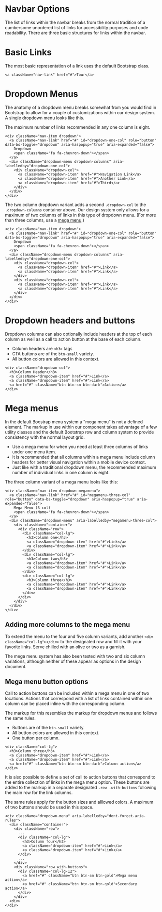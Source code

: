 
<Meta title="Docs/Global Header/Navbar options" />

# Navbar Options

The list of links within the navbar breaks from the normal tradition of a cumbersome unordered list of links for accessibility purposes and code readability. There are three basic structures for links within the navbar.

# Basic Links

The most basic representation of a link uses the default Bootstrap class.

```
<a className="nav-link" href="#">Tour</a>
```

# Dropdown Menus

The anatomy of a dropdown menu breaks somewhat from you would find in Bootstrap to allow for a couple of customizations within our design system. A single dropdown menu looks like this.

The maximum number of links recommended in any one column is eight.

```
<div className="nav-item dropdown">
  <a className="nav-link" href="#" id="dropdown-one-col" role="button" data-bs-toggle="dropdown" aria-haspopup="true" aria-expanded="false">
    Dropdown
    <span className="fa fa-chevron-down"></span>
  </a>
  <div className="dropdown-menu dropdown-columns" aria-labelledby="dropdown-one-col">
    <div className="dropdown-col">
      <a className="dropdown-item" href="#">Navigation Link</a>
      <a className="dropdown-item" href="#">Another Link</a>
      <a className="dropdown-item" href="#">Third</a>
    </div>
  </div>
</div>
```

The two column dropdown variant adds a second `.dropdown-col` to the `.dropdown-columns` container above. Our design system only allows for a maximum of two columns of links in this type of dropdown menu. (For more than three columns, use a [mega menu](?path=/docs/docs-global-header-navbar-options--page#mega-menus).)

```
<div className="nav-item dropdown">
  <a className="nav-link" href="#" id="dropdown-one-col" role="button" data-bs-toggle="dropdown" aria-haspopup="true" aria-expanded="false">
    Dropdown
    <span className="fa fa-chevron-down"></span>
  </a>
  <div className="dropdown-menu dropdown-columns" aria-labelledby="dropdown-one-col">
    <div className="dropdown-col">
      <a className="dropdown-item" href="#">Link</a>
      <a className="dropdown-item" href="#">Link</a>
    </div>
    <div className="dropdown-col">
      <a className="dropdown-item" href="#">Link</a>
      <a className="dropdown-item" href="#">Link</a>
    </div>
  </div>
</div>
```

# Dropdown headers and buttons

Dropdown columns can also optionally include headers at the top of each column as well as a call to action button at the base of each column.

- Column headers are `<h3>` tags
- CTA buttons are of the `btn-small` variety.
- All button colors are allowed in this context.

```
<div className="dropdown-col">
  <h3>Column Header</h3>
  <a className="dropdown-item" href="#">Link</a>
  <a className="dropdown-item" href="#">Link</a>
  <a href="#" className="btn btn-sm btn-dark">Action</a>
</div>
```

# Mega menus

In the default Boostrap menu system a "mega menu" is not a defined element. The markup in use within our component takes advantage of a few utility classes and the default Bootstrap row and column system to provide consistency with the normal layout grid.

- Use a mega menu for when you need at least three columns of links under one menu item.
- It is recommended that all columns within a mega menu include column headers for better visual navigation within a mobile device context.
- Just like with a traditional dropdown menu, the recommended maximum number of individual links in one column is eight.

The three column variant of a mega menu looks like this:

```
<div className="nav-item dropdown megamenu">
  <a className="nav-link" href="#" id="megamenu-three-col" role="button" data-bs-toggle="dropdown" aria-haspopup="true" aria-expanded="false">
    Mega Menu (3 col)
    <span className="fa fa-chevron-down"></span>
  </a>
  <div className="dropdown-menu" aria-labelledby="megamenu-three-col">
    <div className="container">
      <div className="row">
        <div className="col-lg">
          <h3>Column one</h3>
          <a className="dropdown-item" href="#">Link</a>
          <a className="dropdown-item" href="#">Link</a>
        </div>
        <div className="col-lg">
          <h3>Column two</h3>
          <a className="dropdown-item" href="#">Link</a>
          <a className="dropdown-item" href="#">Link</a>
        </div>
        <div className="col-lg">
          <h3>Column three</h3>
          <a className="dropdown-item" href="#">Link</a>
          <a className="dropdown-item" href="#">Link</a>
        </div>
      </div>
    </div>
  </div>
</div>
```

## Adding more columns to the mega menu

To extend the menu to the four and five column variants, add another `<div className="col-lg"></div>` to the designated row and fill it with your favorite links. Serve chilled with an olive or two as a garnish.

The mega menu system has also been tested with two and six column variations, although neither of these appear as options in the design document.

## Mega menu button options

Call to action buttons can be included within a mega menu in one of two locations. Actions that correspond with a list of links contained within one column can be placed inline with the corresponding column.

The markup for this resembles the markup for dropdown menus and follows the same rules.

- Buttons are of the `btn-small` variety.
- All button colors are allowed in this context.
- One button per column.

```
<div className="col-lg">
  <h3>Column three</h3>
  <a className="dropdown-item" href="#">Link</a>
  <a className="dropdown-item" href="#">Link</a>
  <a href="#" className="btn btn-sm btn-dark">Column action</a>
</div>
```

It is also possible to define a set of call to action buttons that correspond to the entire collection of links in the mega menu option. These buttons are added to the markup in a separate designated `.row .with-buttons` following the main row for the link columns.

The same rules apply for the button sizes and alllowed colors. A maximum of two buttons should be used in this space.

```
<div className="dropdown-menu" aria-labelledby="dont-forget-aria-rules">
  <div className="container">
    <div className="row">
      ...
      <div className="col-lg">
        <h3>Column four</h3>
        <a className="dropdown-item" href="#">Link</a>
        <a className="dropdown-item" href="#">Link</a>
      </div>
      ...
    </div>
    <div className="row with-buttons">
      <div className="col-lg-12">
        <a href="#" className="btn btn-sm btn-gold">Mega menu action</a>
        <a href="#" className="btn btn-sm btn-gold">Secondary action</a>
      </div>
    </div>
  <div>
</div>
```

